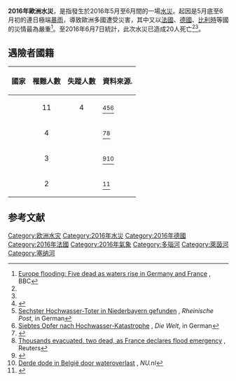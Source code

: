 {{expand|time=2016-06-08T10:53:02+00:00}}
{{Infobox flood
 | name = 2016年歐洲水災
 | image = Bammental - Bammental - Hochwasserrückhaltebecken Hochwasser 2016-05-30 14-44-24.jpg
 | image_size =
 | alt =
 | caption = 在[[德國|德國]][[巴门塔尔|巴门塔尔]]一景
 | date =
 | duration = 2016年5月至6月
 | total damages = 10億歐元以上
 | total fatalities = 11<ref name="guard">[http://www.theguardian.com/world/2016/jun/02/deaths-as-flash-floods-hit-france-germany-and-austria France faces more rain after storms kill nine people across Europe] {{Wayback|url=http://www.theguardian.com/world/2016/jun/02/deaths-as-flash-floods-hit-france-germany-and-austria |date=20160603100539 }}, The Guardian</ref><ref name="dw">[http://www.derwesten.de/panorama/neue-unwetterwarnung-kaum-eine-atempause-fuer-bayern-id11878261.html Fünftes Todesopfer nach Unwetter in Bayern geborgen] {{Wayback|url=http://www.derwesten.de/panorama/neue-unwetterwarnung-kaum-eine-atempause-fuer-bayern-id11878261.html |date=20160604013028 }}, Der Westen, in German</ref><ref name="rp">[http://www.rp-online.de/panorama/deutschland/bayern-sechstes-todesopfer-nach-hochwasserkatastrophe-aid-1.6019190 Sechster Hochwasser-Toter in Niederbayern gefunden] {{Wayback|url=http://www.rp-online.de/panorama/deutschland/bayern-sechstes-todesopfer-nach-hochwasserkatastrophe-aid-1.6019190 |date=20190912102032 }}, Rheinische Post, in German</ref>
 | areas affected = {{flatlist|
* [[法國|法國]]
* [[比利時|比利時]]
* [[德國|德國]]
}}
}}
'''2016年歐洲水災'''，是指發生於2016年5月至6月間的一場[[水災|水災]]。起因是5月底至6月初的連日極端[[暴雨|暴雨]]，導致歐洲多國遭受災害，其中又以[[法國|法國]]、[[德國|德國]]、[[比利時|比利時]]等國的災情最為嚴重<ref>[http://www.bbc.com/news/world-europe-36429381 Europe flooding: Five dead as waters rise in Germany and France] {{Wayback|url=http://www.bbc.com/news/world-europe-36429381 |date=20160603180645 }}, BBC</ref>。至2016年6月7日統計，此次水災已造成20人死亡<ref name="guard"/><ref name="dw"/>。

==遇險者國籍==
{| class="wikitable sortable"
|-
! 國家 !! 罹難人數 !! 失蹤人數 !! 資料來源.
|-
| {{flag|Germany}} || <center>11</center> || <center>4</center> || <ref>{{cite web |url=http://www.levif.be/actualite/belgique/allemagne-9-morts-dans-les-inondations-en-baviere/article-belga-507821.html |title=Allemagne: 9 morts dans les inondations en Bavière |work=Le Vif/L'Express |date=2 June 2016 |accessdate=2016-06-07 |archive-date=2018-12-24 |archive-url=https://web.archive.org/web/20181224181652/https://www.levif.be/actualite/belgique/allemagne-9-morts-dans-les-inondations-en-baviere/article-belga-507821.html?cookie_check=1545675411 |dead-url=no }}</ref><ref>[http://www.rp-online.de/panorama/deutschland/bayern-sechstes-todesopfer-nach-hochwasserkatastrophe-aid-1.6019190 Sechster Hochwasser-Toter in Niederbayern gefunden] {{Wayback|url=http://www.rp-online.de/panorama/deutschland/bayern-sechstes-todesopfer-nach-hochwasserkatastrophe-aid-1.6019190 |date=20190912102032 }}, ''Rheinische Post'', in German</ref><ref name="welt">[http://www.welt.de/regionales/bayern/article155940587/Siebtes-Opfer-nach-Hochwasser-Katastrophe.html Siebtes Opfer nach Hochwasser-Katastrophe] {{Wayback|url=http://www.welt.de/regionales/bayern/article155940587/Siebtes-Opfer-nach-Hochwasser-Katastrophe.html |date=20160609210114 }}, ''Die Welt'', in German</ref>
|-
| {{flag|France}} || <center>4</center> || || <ref name="lepar">{{cite web|url=http://www.leparisien.fr/faits-divers/inondations-valls-annonce-un-bilan-de-quatre-morts-et-24-blesses-04-06-2016-5855973.php|title=Inondations : Valls annonce un bilan de quatre morts et 24 blessés|work=Le Parisien|date=4 June 2016|accessdate=2016-06-07|archive-date=2018-12-24|archive-url=https://web.archive.org/web/20181224181653/http://www.leparisien.fr/faits-divers/inondations-valls-annonce-un-bilan-de-quatre-morts-et-24-blesses-04-06-2016-5855973.php|dead-url=no}}</ref><ref name="reut">[http://uk.reuters.com/article/uk-france-weather-idUKKCN0YO0XS Thousands evacuated, two dead, as France declares flood emergency] {{Wayback|url=http://uk.reuters.com/article/uk-france-weather-idUKKCN0YO0XS |date=20160607154749 }}, Reuters</ref>
|-
| {{flag|Belgium}} || <center>3</center> || || <ref name="be">{{cite web |url=http://www.lameuse.be/1588271/article/2016-06-03/l-horreur-suite-aux-inondations-a-harsin-didier-wins-60-ans-est-mort-apres-avoir |title=L'horreur suite aux inondations à Harsin: Didier Wins, 60 ans, est mort après avoir été emporté par une rivière alors qu'il voulait déplacer ses ruches |work=La Meuse |date=3 June 2016 |accessdate=2016-06-07 |archive-date=2018-12-24 |archive-url=https://web.archive.org/web/20181224181706/https://www.sudinfo.be/art/1588271/article/2016-06-03/l-horreur-suite-aux-inondations-a-harsin-didier-wins-60-ans-est-mort-apres-avoir?noCookies=1 |dead-url=no }}</ref><ref name="be2">[http://www.nu.nl/buitenland/4273479/derde-dode-in-belgie-wateroverlast.html Derde dode in België door wateroverlast] {{Wayback|url=http://www.nu.nl/buitenland/4273479/derde-dode-in-belgie-wateroverlast.html |date=20160607164527 }}, ''NU.nl''</ref>
|-
| {{flag|Romania}} || <center>2</center> || || <ref name="ro">{{cite web |url=http://www.digi24.ro/Stiri/Digi24/Actualitate/Stiri/Pericol+inundatii+bacau+evacuare |title=Cod roșu de inundații în șase județe. Două persoane și-au pierdut viața, luate de viituri |work=Digi24 |date=2 June 2016 |accessdate=2016-06-07 |archive-date=2018-12-24 |archive-url=https://web.archive.org/web/20181224181701/https://www.digi24.ro/Stiri/Digi24/Actualitate/Stiri/Pericol+inundatii+bacau+evacuare%20 |dead-url=no }}</ref>
|}

==参考文献==
{{portal box|災害|歐洲}}
{{reflist}}

[[Category:欧洲水灾|Category:欧洲水灾]]
[[Category:2016年水災|Category:2016年水災]]
[[Category:2016年德國|Category:2016年德國]]
[[Category:2016年法國|Category:2016年法國]]
[[Category:2016年氣象|Category:2016年氣象]]
[[Category:多瑙河|Category:多瑙河]]
[[Category:萊茵河|Category:萊茵河]]
[[Category:塞纳河|Category:塞纳河]]